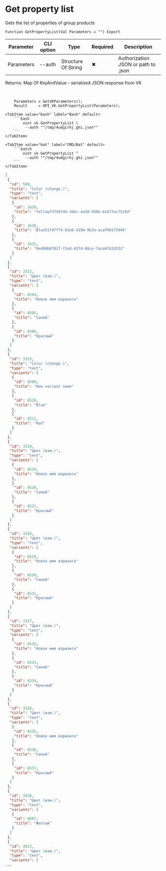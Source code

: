 ﻿---
sidebar_position: 1
description: Get property list and other functions to work with VK in the Open Integration Package, a free open-source integration library for 1C:Enterprise 8, OneScript and CLI
keywords: [1C, 1С, 1С:Enterprise, 1С:Enterprise 8.3, API, Integration, Services, Exchange, OneScript, CLI, VK]
---


# Get property list
 Gets the list of properties of group products



`Function GetPropertyList(Val Parameters = "") Export`

  | Parameter | CLI option | Type | Required | Description |
  |-|-|-|-|-|
  | Parameters | --auth | Structure Of String | &#x2716; | Authorization JSON or path to .json |

  
  Returns:  Map Of KeyAndValue - serialized JSON response from VK

<br/>



```bsl title="1C:Enterprise/OneScript code example"
    Parameters = GetVKParameters();
    Result     = OPI_VK.GetPropertyList(Parameters);
```
 

 <Tabs>
  
    <TabItem value="bash" label="Bash" default>
        ```bash
            oint vk GetPropertyList \
             --auth ""/tmp/4udgirhj.ghi.json""
        ```
    </TabItem>
  
    <TabItem value="bat" label="CMD/Bat" default>
        ```batch
            oint vk GetPropertyList ^
             --auth ""/tmp/4udgirhj.ghi.json""
        ```
    </TabItem>
</Tabs>


```json title="Result"
[
 {
  "id": 509,
  "title": "Color (change.)",
  "type": "text",
  "variants": [
   {
    "id": 1629,
    "title": "Yellowf3f597d4-38bc-4a58-9506-01477ec7529d"
   },
   {
    "id": 1630,
    "title": "Blue51f47ff4-81e6-4394-9b2a-acaf901f5946"
   },
   {
    "id": 1631,
    "title": "Red00b87017-f2e8-427d-88ce-7ace6762d332"
   }
  ]
 },
 {
  "id": 3312,
  "title": "Цвет (изм.)",
  "type": "text",
  "variants": [
   {
    "id": 6504,
    "title": "Новое имя варианта"
   },
   {
    "id": 6505,
    "title": "Синий"
   },
   {
    "id": 6506,
    "title": "Красный"
   }
  ]
 },
 {
  "id": 3315,
  "title": "Color (change.)",
  "type": "text",
  "variants": [
   {
    "id": 6509,
    "title": "New variant name"
   },
   {
    "id": 6510,
    "title": "Blue"
   },
   {
    "id": 6511,
    "title": "Red"
   }
  ]
 },
 {
  "id": 3319,
  "title": "Цвет (изм.)",
  "type": "text",
  "variants": [
   {
    "id": 6519,
    "title": "Новое имя варианта"
   },
   {
    "id": 6520,
    "title": "Синий"
   },
   {
    "id": 6521,
    "title": "Красный"
   }
  ]
 },
 {
  "id": 3326,
  "title": "Цвет (изм.)",
  "type": "text",
  "variants": [
   {
    "id": 6529,
    "title": "Новое имя варианта"
   },
   {
    "id": 6530,
    "title": "Синий"
   },
   {
    "id": 6531,
    "title": "Красный"
   }
  ]
 },
 {
  "id": 3327,
  "title": "Цвет (изм.)",
  "type": "text",
  "variants": [
   {
    "id": 6532,
    "title": "Новое имя варианта"
   },
   {
    "id": 6533,
    "title": "Синий"
   },
   {
    "id": 6534,
    "title": "Красный"
   }
  ]
 },
 {
  "id": 3328,
  "title": "Цвет (изм.)",
  "type": "text",
  "variants": [
   {
    "id": 6535,
    "title": "Новое имя варианта"
   },
   {
    "id": 6536,
    "title": "Синий"
   },
   {
    "id": 6537,
    "title": "Красный"
   }
  ]
 },
 {
  "id": 3438,
  "title": "Цвет (изм.)",
  "type": "text",
  "variants": [
   {
    "id": 6687,
    "title": "Желтый"
   }
  ]
 },
 {
  "id": 4013,
  "title": "Цвет (изм.)",
  "type": "text",
  "variants": [
...
```
